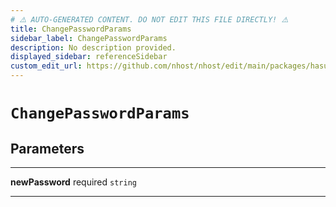```yaml
---
# ⚠️ AUTO-GENERATED CONTENT. DO NOT EDIT THIS FILE DIRECTLY! ⚠️
title: ChangePasswordParams
sidebar_label: ChangePasswordParams
description: No description provided.
displayed_sidebar: referenceSidebar
custom_edit_url: https://github.com/nhost/nhost/edit/main/packages/hasura-auth-js/src/utils/types.ts#L96
---
```


# `ChangePasswordParams`

## Parameters

---

**<span className="parameter-name">newPassword</span>** <span className="optional-status">required</span> `string`

---

